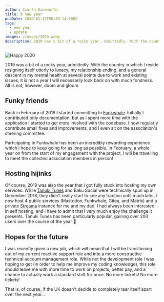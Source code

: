 ```yaml
---
author: Ciarán Ainsworth
title: A new year
pubDate: 2020-01-12T00:59:14.000Z
tags:
  - new year
  - update
images: /images/2020.webp
description: 2019 was a bit of a rocky year, admittedly. With the country in which I reside resigning itself utterly to lunacy, my relationship ending, and a general descent in my mental health at several points due to work and existing issues, it is not a year I will necessarily look back on with much fondness. All is not, however, doom and gloom.
---
```


![Happy 2020](/images/2020.webp)

2019 was a bit of a rocky year, admittedly. With the country in which I reside resigning itself utterly to lunacy, my relationship ending, and a general descent in my mental health at several points due to work and existing issues, it is not a year I will necessarily look back on with much fondness. All is not, however, doom and gloom.

## Funky friends

Back in February of 2019 I started committing to [Funkwhale](https://funkwhale.audio). Initially I contributed only documentation, but as I spent more time with the application I started to get more involved with the codebase. I now regularly contribute small fixes and improvements, and I even sit on the association's steering committee.

Participating in Funkwhale has been an incredibly rewarding experience which I hope to keep going for as long as possible. In February, a whole year on from the start of my engagement with the project, I will be travelling to meet the collected association members in person!

## Hosting hijinks

Of course, 2019 was also the year that I got fully stuck into hosting my own services. While [Tanuki Tunes](https://tanukitunes.com) and Baku Social were technically spun up in December 2018, they didn't really start to see any traction until much later. I now host 4 public services (Mastodon, Funkwhale, Gitea, and Matrix) and a private [Streama](https://streamaservice.org) instance for me and my dad. I had always been interested in self hosting, and I have to admit that I very much enjoy the challenge it presents. Tanuki Tunes has been particularly popular, gaining over 200 users over the course of the year 🎉

## Hopes for the future

I was recently given a new job, which will mean that I will be transitioning out of my current reactive support role and into a more constructive technical account management role. While not the development role I was hoping to get (in order to help me improve my coding knowledge), this role should leave me with more time to work on projects, better pay, and a chance to actually work a standard shift for once. No more tickets! No more tickets!

That is, of course, if the UK doesn't decide to completely tear itself apart over the next year...
